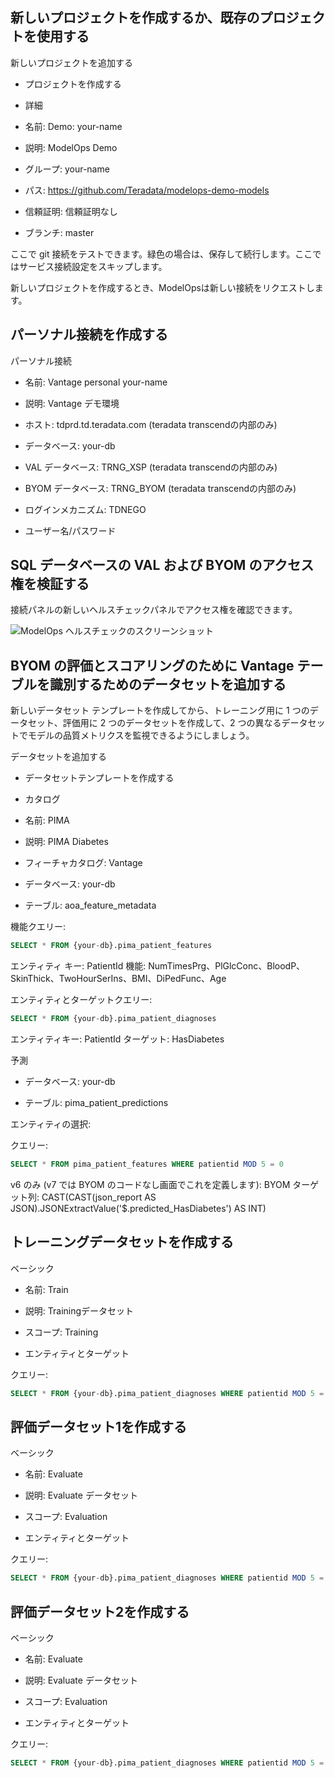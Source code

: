 ## 新しいプロジェクトを作成するか、既存のプロジェクトを使用する

新しいプロジェクトを追加する

* プロジェクトを作成する

* 詳細

* 名前: Demo: your-name

* 説明: ModelOps Demo

* グループ: your-name

* パス: https://github.com/Teradata/modelops-demo-models

* 信頼証明: 信頼証明なし

* ブランチ: master

ここで git 接続をテストできます。緑色の場合は、保存して続行します。ここではサービス接続設定をスキップします。

新しいプロジェクトを作成するとき、ModelOpsは新しい接続をリクエストします。 

## パーソナル接続を作成する

パーソナル接続

* 名前: Vantage personal your-name

* 説明: Vantage デモ環境

* ホスト: tdprd.td.teradata.com (teradata transcendの内部のみ)

* データベース: your-db

* VAL データベース: TRNG_XSP (teradata transcendの内部のみ)

* BYOM データベース: TRNG_BYOM (teradata transcendの内部のみ)

* ログインメカニズム: TDNEGO

* ユーザー名/パスワード

## SQL データベースの VAL および BYOM のアクセス権を検証する

接続パネルの新しいヘルスチェックパネルでアクセス権を確認できます。

![ModelOps ヘルスチェックのスクリーンショット](../modelops/images/ModelOps_Healthcheck.png)

## BYOM の評価とスコアリングのために Vantage テーブルを識別するためのデータセットを追加する

新しいデータセット テンプレートを作成してから、トレーニング用に 1 つのデータセット、評価用に 2 つのデータセットを作成して、2 つの異なるデータセットでモデルの品質メトリクスを監視できるようにしましょう。

データセットを追加する

* データセットテンプレートを作成する

* カタログ

* 名前: PIMA

* 説明: PIMA Diabetes

* フィーチャカタログ: Vantage

* データベース: your-db

* テーブル: aoa_feature_metadata

機能クエリー:
``` sql
SELECT * FROM {your-db}.pima_patient_features
```
エンティティ キー: PatientId 機能: NumTimesPrg、PlGlcConc、BloodP、SkinThick、TwoHourSerIns、BMI、DiPedFunc、Age

エンティティとターゲットクエリー: 
``` sql
SELECT * FROM {your-db}.pima_patient_diagnoses
```
エンティティキー: PatientId ターゲット: HasDiabetes

予測

* データベース: your-db

* テーブル: pima_patient_predictions

エンティティの選択: 

クエリー: 
``` sql
SELECT * FROM pima_patient_features WHERE patientid MOD 5 = 0
```
v6 のみ (v7 では BYOM のコードなし画面でこれを定義します): BYOM ターゲット列: CAST(CAST(json_report AS JSON).JSONExtractValue('$.predicted_HasDiabetes') AS INT)

## トレーニングデータセットを作成する

ベーシック

* 名前: Train

* 説明: Trainingデータセット

* スコープ: Training

* エンティティとターゲット

クエリー: 
``` sql
SELECT * FROM {your-db}.pima_patient_diagnoses WHERE patientid MOD 5 = 1
```

## 評価データセット1を作成する

ベーシック

* 名前: Evaluate

* 説明: Evaluate データセット

* スコープ: Evaluation

* エンティティとターゲット

クエリー: 
``` sql
SELECT * FROM {your-db}.pima_patient_diagnoses WHERE patientid MOD 5 = 2
```


## 評価データセット2を作成する

ベーシック

* 名前: Evaluate

* 説明: Evaluate データセット

* スコープ: Evaluation

* エンティティとターゲット

クエリー: 
``` sql
SELECT * FROM {your-db}.pima_patient_diagnoses WHERE patientid MOD 5 = 3
```